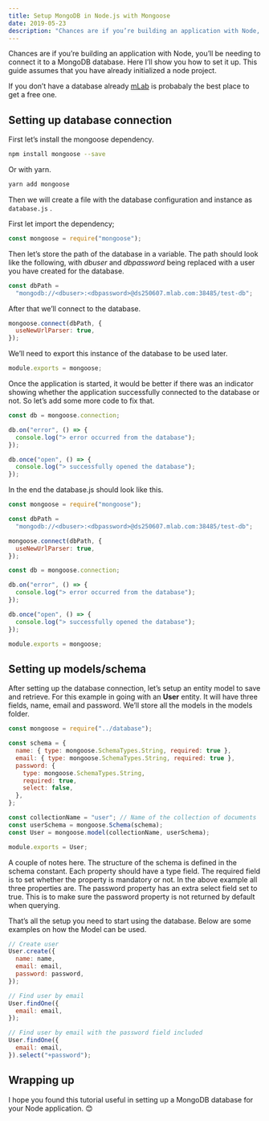 ```yaml
---
title: Setup MongoDB in Node.js with Mongoose
date: 2019-05-23
description: "Chances are if you’re building an application with Node, you’ll be needing to connect it to a MongoDB database. Here I’ll show you how to set it up."
---
```


Chances are if you’re building an application with Node, you’ll be needing to connect it to a MongoDB database. Here I’ll show you how to set it up. This guide assumes that you have already initialized a node project.

If you don’t have a database already [mLab](https://mlab.com/) is probabaly the best place to get a free one.

## Setting up database connection

First let’s install the mongoose dependency.

```bash
npm install mongoose --save
```

Or with yarn.

```bash
yarn add mongoose
```

Then we will create a file with the database configuration and instance as `database.js` .

First let import the dependency;

```javascript:database.js
const mongoose = require("mongoose");
```

Then let’s store the path of the database in a variable. The path should look like the following, with _dbuser_ and _dbpassword_ being replaced with a user you have created for the database.

```javascript:database.js
const dbPath =
  "mongodb://<dbuser>:<dbpassword>@ds250607.mlab.com:38485/test-db";
```

After that we’ll connect to the database.

```javascript:database.js
mongoose.connect(dbPath, {
  useNewUrlParser: true,
});
```

We’ll need to export this instance of the database to be used later.

```javascript:database.js
module.exports = mongoose;
```

Once the application is started, it would be better if there was an indicator showing whether the application successfully connected to the database or not. So let’s add some more code to fix that.

```javascript:database.js
const db = mongoose.connection;

db.on("error", () => {
  console.log("> error occurred from the database");
});

db.once("open", () => {
  console.log("> successfully opened the database");
});
```

In the end the database.js should look like this.

```javascript:database.js
const mongoose = require("mongoose");

const dbPath =
  "mongodb://<dbuser>:<dbpassword>@ds250607.mlab.com:38485/test-db";

mongoose.connect(dbPath, {
  useNewUrlParser: true,
});

const db = mongoose.connection;

db.on("error", () => {
  console.log("> error occurred from the database");
});

db.once("open", () => {
  console.log("> successfully opened the database");
});

module.exports = mongoose;
```

## Setting up models/schema

After setting up the database connection, let’s setup an entity model to save and retrieve. For this example in going with an **User** entity. It will have three fields, name, email and password. We’ll store all the models in the models folder.

```javascript:models/userModel.js
const mongoose = require("../database");

const schema = {
  name: { type: mongoose.SchemaTypes.String, required: true },
  email: { type: mongoose.SchemaTypes.String, required: true },
  password: {
    type: mongoose.SchemaTypes.String,
    required: true,
    select: false,
  },
};

const collectionName = "user"; // Name of the collection of documents
const userSchema = mongoose.Schema(schema);
const User = mongoose.model(collectionName, userSchema);

module.exports = User;
```

A couple of notes here. The structure of the schema is defined in the schema constant. Each property should have a type field. The required field is to set whether the property is mandatory or not. In the above example all three properties are. The password property has an extra select field set to true. This is to make sure the password property is not returned by default when querying.

That’s all the setup you need to start using the database. Below are some examples on how the Model can be used.

```javascript
// Create user
User.create({
  name: name,
  email: email,
  password: password,
});

// Find user by email
User.findOne({
  email: email,
});

// Find user by email with the password field included
User.findOne({
  email: email,
}).select("+password");
```

## Wrapping up

I hope you found this tutorial useful in setting up a MongoDB database for your Node application. 😊
